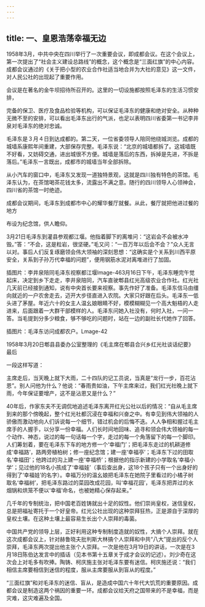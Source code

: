 ```yaml
---
---
---
```

title: 一、皇恩浩荡幸福无边
---



1958年3月，中共中央在四川举行了一次重要会议，即成都会议。在这个会议上，第一次提出了“社会主义建设总路线”的概念，这个概念是“三面红旗”的中心内容。成都会议通过的《关于把小型的农业合作社适当地合并为大社的意见》这一文件，对人民公社的出现起了重要作用。

会议是在著名的金牛坝招待所召开的。这里的一切设施都按照毛泽东的生活习惯安排，

完备的保卫、医疗及食品检验等机构，可以保证毛泽东的健康和绝对安全。从种种无微不至的安排，可以看出毛泽东出行的气派，也足以表明四川省委第一书记李井泉对毛泽东的绝对忠诚。

毛泽东是３月４日到达成都的。第二天，一位省委领导人陪同他绕城浏览。成都的城墙系康熙年间重建，大部保存完整。毛泽东说：“北京的城墙都拆了。这城墙既不好看，又妨碍交通，进出城很不方便。城墙是落后的东西，拆掉是先进，不拆是落后。”毛泽东一言既出，成都市的城墙当年全部拆除。

从小汽车的窗口中，毛泽东又发现一道独特景观，这就是四川独有特色的茶馆。毛泽东认为，在茶馆喝茶花钱太多，流露出不满之意。随行的四川领导人心领神会，四川省的茶馆一时绝迹。

成都会议期间，毛泽东到成都市中心的耀华餐厅就餐。从此，餐厅就把他进过餐的地方

布设为纪念馆，供人瞻仰。

3月21日毛泽东到灌县参观都江堰。他指着脚下的离堆问：“这岩会不会被水冲毁。”答：“不会，这是粒岩，很坚硬。”毛又问：“一百万年以后会不会？”众人无言以对。事后人们反复琢磨领会伟大领袖的深刻思想：“这确实是个关系到川西平原安全，关系到子孙万代幸福的问题”，便用钢筋水泥对离堆进行了加固。

插图片：李井泉陪同毛泽东视察都江堰lmage-463月16日下午，毛泽东睡完午觉起床，决定到乡下走走，李井泉陪同，汽车直驶郫县红光高级农业合作社。红光社几天前已经接到通知，说有中央首长要来视察。事先作好了准备。毛泽东信马由缰向就近的一户农舍走去，迈开大步径直进入农院。大家只好跟在后头。毛泽东一低头进了茅屋。年近六十的女主人温幺娘眼睛不好，模模糊糊见一个高大魁梧的人走进来，后面跟着一大群干部模样的人。毛泽东问她入社没有，何时入社，一问一答。当毛提到分多少粮食，够不够吃的问题时，站在一边的副社长代她作了回答。

插图片：毛泽东访问成都农户。Lmage-42

1958年3月20日郫县县委办公室整理的《毛主席在郫县合兴乡红光社谈话纪要》最后

一段这样写道：

主席走后，当天晚上就下大雨，二十四队的记工员说，当真是“龙行一步，百花沾恩”。别人问他为什么？他说：“春雨贵如油，下午主席来过，我们红光社晚上就下雨，今年保证要增产，这不是沾恩又是什么？”

40年后，作家东夫不无调侃地追述毛泽东离开红光公社以后的情况：“自从毛主席到来的那个傍晚起，整个红光社都沉浸在幸福和兴奋之中。有幸见到伟大领袖的人骄傲而激动地向人们诉说每一个细节，错过机会的后悔不迭。人人争相和握过毛主席手的人握手，以分享一份幸福。人们长时间地回味、追寻和领会伟大领袖的每一个动作、神态，说过的每一句话每一个字，走过的每一个角落留下的每一个脚印。人们筹划着，要在毛泽东下车的地方修一个‘幸福门’；把毛泽东走过的机耕道修成‘幸福路’，路两旁植柏树；修一座纪念馆；建一座‘幸福亭’；毛泽东下过的田取名‘幸福田’；他跨过的沟上建一座‘幸福桥’；根据他的指示新建的小学取名‘幸福小学’；见过他的18名小孩成了‘幸福娃’（事后查出身，这18个孩子只有一个出身好的得到了‘幸福娃’的名字）。幸福万分的温幺娘把毛泽东在她院子里看过的小橘子树取名‘幸福树’，把毛泽东路过的菜园改成花园，叫‘幸福花园’，毛泽东把弄过的水烟锅和烘笼不便以‘幸福’命名，也被她精心保存起来。”

几千年的专制统治，把中国老百姓铸就出十足的奴性。他们崇尚皇权，迷信皇权，总是把福祉寄托于一个好皇帝。红光公社出现的这种崇拜狂热，正是源自于深厚的皇权土壤。在这种土壤上最容易生长出个人崇拜的毒菌。

中国共产党的领导上层，正好利用这种专制制度造就的奴性，大搞个人崇拜。就在这次成都会议上，针对赫鲁晓夫批判斯大林搞个人崇拜和中共“八大”提出的反个人崇拜，毛泽东两次提出他主张个人崇拜。一次是他在3月19日的讲话，一次是在3月18日陈伯达发言中的插话（见本书第十五章关于成才会议的记述）。刘少奇在这次会上对毛多有吹捧。陶铸、柯庆施主张对毛泽东要有迷信。柯庆施还说：“我们相信主席要相信到迷信的程度，服从主席要服从到盲从的程度。”

“三面红旗”和对毛泽东的迷信、盲从，是造成中国六十年代大饥荒的重要原因。成都会议是制造这两个祸因的重要一环。成都会议给天府之国带来的不是幸福，而是灾难，这灾难遍及全国。